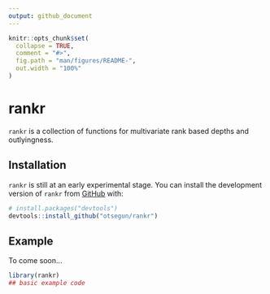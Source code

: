 ```yaml
---
output: github_document
---
```


<!-- README.md is generated from README.Rmd. Please edit that file -->

```r
knitr::opts_chunk$set(
  collapse = TRUE,
  comment = "#>",
  fig.path = "man/figures/README-",
  out.width = "100%"
)
```

# rankr

<!-- badges: start -->
<!-- badges: end -->

`rankr` is a collection of functions for multivariate rank based depths and outlyingness.

## Installation

`rankr` is still at an early experimental stage. You can install the development version
of `rankr` from [GitHub](https://github.com/) with:

``` r
# install.packages("devtools")
devtools::install_github("otsegun/rankr")
```

## Example

To come soon...

```r
library(rankr)
## basic example code
```

